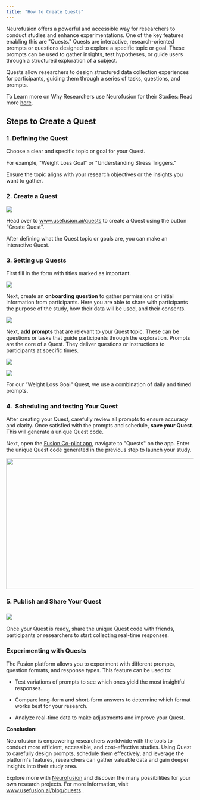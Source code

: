 ```yaml
---
title: "How to Create Quests"
---
```


Neurofusion offers a powerful and accessible way for researchers to conduct studies and enhance experimentations. One of the key features enabling this are "Quests." Quests are interactive, research-oriented prompts or questions designed to explore a specific topic or goal. These prompts can be used to gather insights, test hypotheses, or guide users through a structured exploration of a subject.&#x20;

Quests allow researchers to design structured data collection experiences for participants, guiding them through a series of tasks, questions, and prompts.&#x20;

To Learn more on Why Researchers use Neurofusion for their Studies: Read more [here](https://neurofusionresearchinc.mintlify.app/Quests#what-are-fusion-quests).

## **Steps to Create a Quest**

### **1. Defining the Quest** 

Choose a clear and specific topic or goal for your Quest.

For example, "Weight Loss Goal" or "Understanding Stress Triggers."

Ensure the topic aligns with your research objectives or the insights you want to gather.

### **2. Create a Quest**

![](/creatingaquest\(3\).jpg)

Head over to [<u>www.usefusion.ai/quests</u>](http://www.usefusion.ai/quests) to create a Quest using the button “Create Quest”.

After defining what the Quest topic or goals are, you can make an interactive Quest. 

### **3. Setting up Quests**

First fill in the form with titles marked as important.&#x20;

![](/creatingaquest\(1\).jpg)

Next, create an **onboarding question** to gather permissions or initial information from participants. Here you are able to share with participants the purpose of the study, how their data will be used, and their consents.

![](/Screenshot_10-2-2025_151945_usefusion.ai.jpeg)

Next, **add prompts** that are relevant to your Quest topic. These can be questions or tasks that guide participants through the exploration. Prompts are the core of a Quest. They deliver questions or instructions to participants at specific times.

![](/Screenshot_10-2-2025_174213_usefusion.ai.jpeg)

![](/Screenshot_10-2-2025_153036_usefusion.ai.jpeg)

For our "Weight Loss Goal" Quest, we use a combination of daily and timed prompts.

### **4.  Scheduling and testing Your Quest**

After creating your Quest, carefully review all prompts to ensure accuracy and clarity. Once satisfied with the prompts and schedule, **save your Quest**. This will generate a unique Quest code.

Next, open the [Fusion Co-pilot app](https://usefusion.ai/), navigate to "Quests" on the app. Enter the unique Quest code generated in the previous step to launch your study.

<img height="351" width="624" src="https://lh7-rt.googleusercontent.com/docsz/AD_4nXdsRZAVAehx_pIOllfQwHK_bCmL_UaLMfZdHXmR_7NNBrZF-3VJdK5b_PvIhZeL8m4y1fat97DAoV0f3T4gTPnLDPIvuOWGNJ96DtUmcx9mcnuG3kLyfK7QIoyZG9eOoOGc4_dDYw?key=MbZW1c-dw1iHczRZrn_wqGJO" />

### **5. Publish and Share Your Quest**

### ![](/creatingaquest.png)

Once your Quest is ready, share the unique Quest code with friends, participants or researchers to start collecting real-time responses.

### **Experimenting with Quests**

The Fusion platform allows you to experiment with different prompts, question formats, and response types. This feature can be used to:

* Test variations of prompts to see which ones yield the most insightful responses.

* Compare long-form and short-form answers to determine which format works best for your research.

* Analyze real-time data to make adjustments and improve your Quest.

**Conclusion:**

Neurofusion is empowering researchers worldwide with the tools to conduct more efficient, accessible, and cost-effective studies. Using Quest to carefully design prompts, schedule them effectively, and leverage the platform's features, researchers can gather valuable data and gain deeper insights into their study area.

&#x20;Explore more with [Neurofusion](http://www.usefusion.ai) and discover the many possibilities for your own research projects. For more information, visit [<u>www.usefusion.ai/blog/quests</u>](http://www.usefusion.ai/blog/quests) .